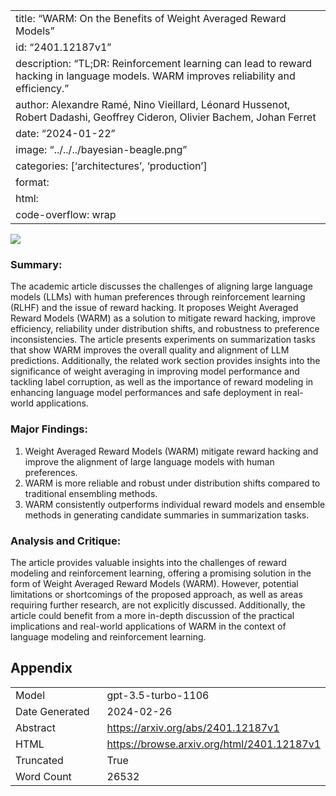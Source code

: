 
---
title: "WARM: On the Benefits of Weight Averaged Reward Models"
id: "2401.12187v1"
description: "TL;DR: Reinforcement learning can lead to reward hacking in language models. WARM improves reliability and efficiency."
author: Alexandre Ramé, Nino Vieillard, Léonard Hussenot, Robert Dadashi, Geoffrey Cideron, Olivier Bachem, Johan Ferret
date: "2024-01-22"
image: "../../../bayesian-beagle.png"
categories: ['architectures', 'production']
format:
  html:
    code-overflow: wrap
---

![](../../../bayesian-beagle.png)

### Summary:

The academic article discusses the challenges of aligning large language models (LLMs) with human preferences through reinforcement learning (RLHF) and the issue of reward hacking. It proposes Weight Averaged Reward Models (WARM) as a solution to mitigate reward hacking, improve efficiency, reliability under distribution shifts, and robustness to preference inconsistencies. The article presents experiments on summarization tasks that show WARM improves the overall quality and alignment of LLM predictions. Additionally, the related work section provides insights into the significance of weight averaging in improving model performance and tackling label corruption, as well as the importance of reward modeling in enhancing language model performances and safe deployment in real-world applications.

### Major Findings:
1. Weight Averaged Reward Models (WARM) mitigate reward hacking and improve the alignment of large language models with human preferences.
2. WARM is more reliable and robust under distribution shifts compared to traditional ensembling methods.
3. WARM consistently outperforms individual reward models and ensemble methods in generating candidate summaries in summarization tasks.

### Analysis and Critique:
The article provides valuable insights into the challenges of reward modeling and reinforcement learning, offering a promising solution in the form of Weight Averaged Reward Models (WARM). However, potential limitations or shortcomings of the proposed approach, as well as areas requiring further research, are not explicitly discussed. Additionally, the article could benefit from a more in-depth discussion of the practical implications and real-world applications of WARM in the context of language modeling and reinforcement learning.

## Appendix

|          |          |
|----------|----------|
| Model     | gpt-3.5-turbo-1106       |
| Date Generated     | 2024-02-26       |
| Abstract | [https://arxiv.org/abs/2401.12187v1](https://arxiv.org/abs/2401.12187v1)        |
| HTML     | [https://browse.arxiv.org/html/2401.12187v1](https://browse.arxiv.org/html/2401.12187v1)       |
| Truncated       | True       |
| Word Count       | 26532       |
